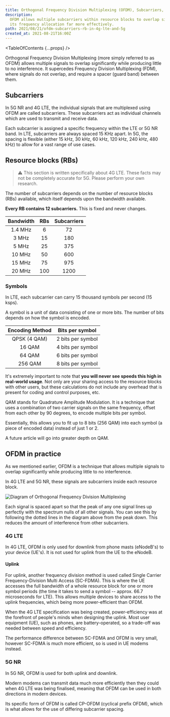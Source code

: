 ```yaml
---
title: Orthogonal Frequency Division Multiplexing (OFDM), Subcarriers, Resource Blocks and more in 4G and 5G
description:
  OFDM allows multiple subcarriers within resource blocks to overlap significantly while producing little to no interference, allowing 5G to use
  its frequency allocation far more effectively.
path: 2021/08/21/ofdm-subcarriers-rb-in-4g-lte-and-5g
created_at: 2021-08-21T16:00Z
---
```



<TableOfContents {...props} />

Orthogonal Frequency Division Multiplexing (more simply referred to as OFDM) allows multiple signals to overlap significantly while producing
little to no interference. It supercedes Frequency Division Multiplexing (FDM), where signals do not overlap, and require a spacer (guard band)
between them.

## Subcarriers

In 5G NR and 4G LTE, the individual signals that are multiplexed using OFDM are called subcarriers. These subcarriers act as individual channels
which are used to transmit and receive data.

Each subcarrier is assigned a specific frequency within the LTE or 5G NR band. In LTE, subcarriers are always spaced 15 KHz apart. In 5G, the
spacing is flexible (either 15 kHz, 30 kHz, 60 kHz, 120 kHz, 240 kHz, 480 kHz) to allow for a vast range of use cases.

## Resource blocks (RBs)

> ⚠️ This section is written specifically about 4G LTE. These facts may not be completely accurate for 5G. Please perform your own research.

The number of subcarriers depends on the number of resource blocks (RBs) available, which itself depends upon the bandwidth available.

**Every RB contains 12 subcarriers.** This is fixed and never changes.

<div className="narrow">

| Bandwidth | RBs | Subcarriers |
| :-------: | :-: | :---------: |
|  1.4 MHz  |  6  |     72      |
|   3 MHz   | 15  |     180     |
|   5 MHz   | 25  |     375     |
|  10 MHz   | 50  |     600     |
|  15 MHz   | 75  |     975     |
|  20 MHz   | 100 |    1200     |

</div>

### Symbols

In LTE, each subcarrier can carry 15 thousand symbols per second (15 ksps).

A symbol is a unit of data consisting of one or more bits. The number of bits depends on how the symbol is encoded.

<div className="narrow">

| Encoding Method |  Bits per symbol  |
| :-------------: | :---------------: |
|  QPSK (4 QAM)   | 2 bits per symbol |
|     16 QAM      | 4 bits per symbol |
|     64 QAM      | 6 bits per symbol |
|     256 QAM     | 8 bits per symbol |

</div>

<figure role="group">
  <MathBlock
    title="Max throughput calculation"
    math="\text{max throughput (bps)} = 15000 \times \text{subcarrier count} \times \text{bits per symbol}"
  />
  <MathBlock
    color="neutral"
    title="Example"
    footer="20 MHz (1200 subcarriers) at 256 QAM"
    math="15000 \times 1200 \times 8 = 144\space\text{Mbps}"
  />
</figure>

It's extremely important to note that **you will never see speeds this high in real-world usage**. Not only are your sharing access to the
resource blocks with other users, but these calculations do not include any overhead that is present for coding and control purposes, etc.

<FactBox title="What's QAM?">

QAM stands for Quadrature Amplitude Modulation. It is a technique that uses a combination of two carrier signals on the same frequency, offset
from each other by 90 degrees, to encode multiple bits per symbol.

Essentially, this allows you to fit up to 8 bits (256 QAM) into each symbol (a piece of encoded data) instead of just 1 or 2.

A future article will go into greater depth on QAM.

</FactBox>

## OFDM in practice

As we mentioned earlier, OFDM is a technique that allows multiple signals to overlap significantly while producing little to no interference.

In 4G LTE and 5G NR, these signals are subcarriers inside each resource block.

![Diagram of Orthogonal Frequency Division Multiplexing](./ofdm.svg)

Each signal is spaced apart so that the peak of any one signal lines up perfectly with the spectrum nulls of all other signals. You can see this
by following the dotted lines in the diagram above from the peak down. This reduces the amount of interference from other subcarriers.

### 4G LTE

In 4G LTE, OFDM is only used for downlink from phone masts (eNodeB's) to your device (UE's). It is not used for uplink from the UE to the eNodeB.

#### Uplink

For uplink, another frequency division method is used called Single Carrier Frequency-Division Multi Access (SC-FDMA). This is where the UE
accesses the full bandwidth of a whole resource block for one or more symbol periods (the time it takes to send a symbol -- approx. 66.7
microseconds for LTE). This allows multiple devices to share access to the uplink frequencies, which being more power-efficient than OFDM.

<FactBox title="Why not OFDM for uplink?">

When the 4G LTE specification was being created, power-efficiency was at the forefront of people's minds when designing the uplink. Most user
equipment (UE), such as phones, are battery-operated, so a trade-off was needed between speed and efficiency.

The performance difference between SC-FDMA and OFDM is very small, however SC-FDMA is much more efficient, so is used in UE modems instead.

</FactBox>

### 5G NR

In 5G NR, OFDM is used for both uplink and downlink.

Modern modems can transmit data much more efficiently then they could when 4G LTE was being finalised, meaning that OFDM can be used in both
directions in modern devices.

Its specific form of OFDM is called CP-OFDM (cyclical prefix OFDM), which is what allows for the use of differing subcarrier spacing.
